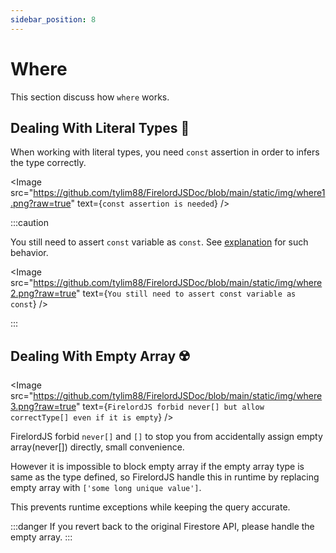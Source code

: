 ```yaml
---
sidebar_position: 8
---
```


# Where

This section discuss how `where` works.


## Dealing With Literal Types 🐧

When working with literal types, you need `const` assertion in order to infers the type correctly.

<Image
	src="https://github.com/tylim88/FirelordJSDoc/blob/main/static/img/where1.png?raw=true"
	text={`const assertion is needed`}
/>

:::caution

You still need to assert `const` variable as `const`. See [explanation](https://stackoverflow.com/questions/73307386/typescript-const-a-a-is-not-equal-to-const-a-a-as-const-and-const-aa) for such behavior.

<Image
	src="https://github.com/tylim88/FirelordJSDoc/blob/main/static/img/where2.png?raw=true"
	text={`You still need to assert const variable as const`}
/>

:::

## Dealing With Empty Array ☢️

<Image
	src="https://github.com/tylim88/FirelordJSDoc/blob/main/static/img/where3.png?raw=true"
	text={`FirelordJS forbid never[] but allow correctType[] even if it is empty`}
/>

FirelordJS forbid `never[]` and `[]` to stop you from accidentally assign empty array(never[]) directly, small convenience.

However it is impossible to block empty array if the empty array type is same as the type defined, so FirelordJS handle this in runtime by replacing empty array with `['some long unique value']`.

This prevents runtime exceptions while keeping the query accurate.

:::danger
If you revert back to the original Firestore API, please handle the empty array.
:::
